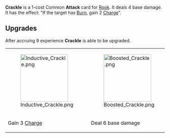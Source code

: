 {{Reupload}}

{{Card
|character = Rook
|rarity = Common
|decktype = Battle
|cardtype = Attack
|keywords = [[Burn]], [[Charge]]
|upgradeable = Yes
|expreq = 9
|upgrade1 = Inductive Crackle
|upgrade2 = Boosted Crackle
}}
{{Quote|There is a reason you can't use these, they are unstable as all Hesh.}}

'''Crackle''' is a 1-cost Common '''Attack''' card for [[Rook]]. It deals 4 base damage. It has the effect: "If the target has [[Burn]], gain 2 [[Charge]]". 

==Upgrades==
After accruing 9 experience '''Crackle''' is able to be upgraded.
{| class="wikitable" style="text-align:center"
|-
|[[File:Inductive Crackle.png|150px]]
|[[File:Boosted Crackle.png|150px]]
|-
!Gain 3 [[Charge]]
!Deal 6 base damage
|}